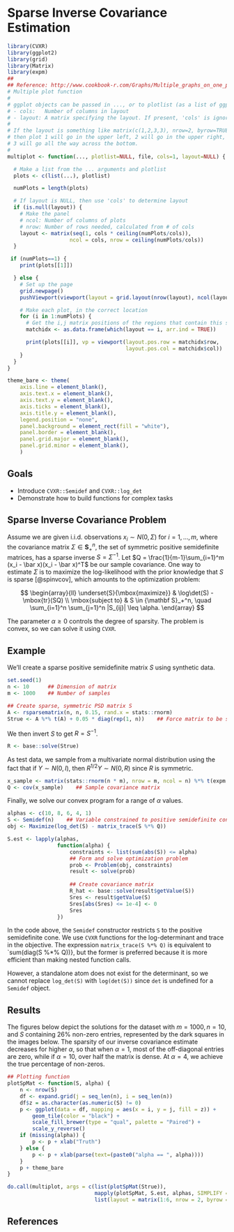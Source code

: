 # Sparse Inverse Covariance Estimation

```r
library(CVXR)
library(ggplot2)
library(grid)
library(Matrix)
library(expm)
## 
## Reference: http://www.cookbook-r.com/Graphs/Multiple_graphs_on_one_page_(ggplot2)/
# Multiple plot function
#
# ggplot objects can be passed in ..., or to plotlist (as a list of ggplot objects)
# - cols:   Number of columns in layout
# - layout: A matrix specifying the layout. If present, 'cols' is ignored.
#
# If the layout is something like matrix(c(1,2,3,3), nrow=2, byrow=TRUE),
# then plot 1 will go in the upper left, 2 will go in the upper right, and
# 3 will go all the way across the bottom.
#
multiplot <- function(..., plotlist=NULL, file, cols=1, layout=NULL) {

  # Make a list from the ... arguments and plotlist
  plots <- c(list(...), plotlist)

  numPlots = length(plots)

  # If layout is NULL, then use 'cols' to determine layout
  if (is.null(layout)) {
    # Make the panel
    # ncol: Number of columns of plots
    # nrow: Number of rows needed, calculated from # of cols
    layout <- matrix(seq(1, cols * ceiling(numPlots/cols)),
                    ncol = cols, nrow = ceiling(numPlots/cols))
  }

 if (numPlots==1) {
    print(plots[[1]])

  } else {
    # Set up the page
    grid.newpage()
    pushViewport(viewport(layout = grid.layout(nrow(layout), ncol(layout))))

    # Make each plot, in the correct location
    for (i in 1:numPlots) {
      # Get the i,j matrix positions of the regions that contain this subplot
      matchidx <- as.data.frame(which(layout == i, arr.ind = TRUE))

      print(plots[[i]], vp = viewport(layout.pos.row = matchidx$row,
                                      layout.pos.col = matchidx$col))
    }
  }
}

theme_bare <- theme(
    axis.line = element_blank(), 
    axis.text.x = element_blank(), 
    axis.text.y = element_blank(),
    axis.ticks = element_blank(),
    axis.title.y = element_blank(), 
    legend.position = "none", 
    panel.background = element_rect(fill = "white"), 
    panel.border = element_blank(), 
    panel.grid.major = element_blank(), 
    panel.grid.minor = element_blank(), 
    )
```

## Goals

- Introduce `CVXR::Semidef` and `CVXR::log_det`
- Demonstrate how to build functions for complex tasks

## Sparse Inverse Covariance Problem

Assume we are given i.i.d. observations $x_i \sim N(0,\Sigma)$ for $i
= 1,\ldots,m$, where the covariance matrix $\Sigma \in {\mathbf S}_+^n$, the
set of symmetric positive semidefinite matrices, has a sparse inverse
$S = \Sigma^{-1}$. Let $Q = \frac{1}{m-1}\sum_{i=1}^m (x_i - \bar
x)(x_i - \bar x)^T$ be our sample covariance. One way to estimate
$\Sigma$ is to maximize the log-likelihood with the prior knowledge
that $S$ is sparse [@spinvcov], which amounts to the optimization
problem:

$$
\begin{array}{ll} \underset{S}{\mbox{maximize}} & \log\det(S) - \mbox{tr}(SQ) \\
\mbox{subject to} & S \in {\mathbf S}_+^n, \quad \sum_{i=1}^n \sum_{j=1}^n |S_{ij}| \leq \alpha.
\end{array}
$$

The parameter $\alpha \geq 0$ controls the degree of sparsity. The problem
is convex, so we can solve it using `CVXR`.

## Example

We'll create a sparse positive semidefinite matrix $S$ using
synthetic data.

```r
set.seed(1)
n <- 10      ## Dimension of matrix
m <- 1000    ## Number of samples

## Create sparse, symmetric PSD matrix S
A <- rsparsematrix(n, n, 0.15, rand.x = stats::rnorm)
Strue <- A %*% t(A) + 0.05 * diag(rep(1, n))    ## Force matrix to be strictly positive definite
```

We then invert $S$ to get $R = S^{-1}$.

```r
R <- base::solve(Strue)
```

As test data, we sample from a multivariate normal distribution using the fact that
if $Y \sim N(0, I)$, then $R^{1/2}Y \sim N(0, R)$ since $R$ is
symmetric.

```r
x_sample <- matrix(stats::rnorm(n * m), nrow = m, ncol = n) %*% t(expm::sqrtm(R))
Q <- cov(x_sample)    ## Sample covariance matrix
```

Finally, we solve our convex program for a range of $\alpha$ values.

```r
alphas <- c(10, 8, 6, 4, 1)
S <- Semidef(n)    ## Variable constrained to positive semidefinite cone
obj <- Maximize(log_det(S) - matrix_trace(S %*% Q))

S.est <- lapply(alphas,
                function(alpha) {
                    constraints <- list(sum(abs(S)) <= alpha)
                    ## Form and solve optimization problem
                    prob <- Problem(obj, constraints)
                    result <- solve(prob)
                    
                    ## Create covariance matrix
                    R_hat <- base::solve(result$getValue(S))
                    Sres <- result$getValue(S)
                    Sres[abs(Sres) <= 1e-4] <- 0
                    Sres
                })
```

In the code above, the `Semidef` constructor restricts `S` to the
positive semidefinite cone. We use `CVXR` functions 
for the log-determinant and trace in the objective. The expression `matrix_trace(S %*%
Q)` is equivalent to `sum(diag(S %*% Q))}, but the former is preferred
because it is more efficient than making nested function calls.

However, a standalone atom does not exist for the determinant, so we
cannot replace `log_det(S)` with `log(det(S))` since `det` is
undefined for a `Semidef` object.

## Results

The figures below depict the solutions for the dataset with $m =
1000, n = 10$, and $S$ containing 26% non-zero entries, represented by
the dark squares in the images below. The sparsity of our inverse
covariance estimate decreases for higher $\alpha$, so that when
$\alpha = 1$, most of the off-diagonal entries are zero, while if
$\alpha = 10$, over half the matrix is dense. At $\alpha = 4$, we
achieve the true percentage of non-zeros.

```r
## Plotting function
plotSpMat <- function(S, alpha) {
    n <- nrow(S)
    df <- expand.grid(j = seq_len(n), i = seq_len(n))
    df$z = as.character(as.numeric(S) != 0)
    p <- ggplot(data = df, mapping = aes(x = i, y = j, fill = z)) +
        geom_tile(color = "black") +
        scale_fill_brewer(type = "qual", palette = "Paired") +
        scale_y_reverse()
    if (missing(alpha)) {
        p <- p + xlab("Truth")
    } else {
        p <- p + xlab(parse(text=(paste0("alpha == ", alpha))))
    }
    p + theme_bare
}
```

```r
do.call(multiplot, args = c(list(plotSpMat(Strue)),
                            mapply(plotSpMat, S.est, alphas, SIMPLIFY = FALSE),
                            list(layout = matrix(1:6, nrow = 2, byrow = TRUE))))
```


## References

